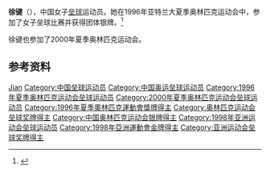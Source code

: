 {{Otheruses|徐键}}
{{expand|time=2017-04-15T00:33:16+00:00}}
{{Infobox sportsperson
| name           = 徐键
|show-medals=yes
|medaltemplates={{MedalSport | 女子[[垒球|垒球]]}}
{{MedalCountry | {{CHN}} }}
{{MedalCompetition|[[奥林匹克运动会|奥林匹克运动会]]}}
{{MedalSilver | [[1996年夏季奥林匹克运动会|1996年 亚特兰大]] |[[1996年夏季奥林匹克运动会垒球比赛|女子垒球]]}}
}}

'''徐键'''（{{bd|1968年|8月15日|}}），中国女子[[垒球|垒球]]运动员。她在1996年亚特兰大夏季奥林匹克运动会中，参加了女子垒球比赛并获得团体银牌。<ref name=sref>{{cite web|url=http://www.databaseolympics.com/players/playerpage.htm?ilkid=XUJIA01 |accessdate=2012-05-23 |title=徐键 |deadurl=yes |archiveurl=https://web.archive.org/web/20070929135819/http://www.databaseolympics.com/players/playerpage.htm?ilkid=XUJIA01 |archivedate=2007-09-29 }}</ref>

徐键也参加了2000年夏季奥林匹克运动会。

== 参考资料 ==
{{Reflist}}

{{Authority control}}
{{DEFAULTSORT:Xu徐}}
[[Category:徐姓|Jian]]
[[Category:中国垒球运动员|Category:中国垒球运动员]]
[[Category:中国奥运垒球运动员|Category:中国奥运垒球运动员]]
[[Category:1996年夏季奥林匹克运动会垒球运动员|Category:1996年夏季奥林匹克运动会垒球运动员]]
[[Category:2000年夏季奥林匹克运动会垒球运动员|Category:2000年夏季奥林匹克运动会垒球运动员]]
[[Category:1996年夏季奧林匹克運動會獎牌得主|Category:1996年夏季奧林匹克運動會獎牌得主]]
[[Category:奥林匹克运动会垒球奖牌得主|Category:奥林匹克运动会垒球奖牌得主]]
[[Category:中国奥林匹克运动会银牌得主|Category:中国奥林匹克运动会银牌得主]]
[[Category:1998年亚洲运动会垒球运动员|Category:1998年亚洲运动会垒球运动员]]
[[Category:1998年亞洲運動會金牌得主|Category:1998年亞洲運動會金牌得主]]
[[Category:亚洲运动会垒球奖牌得主|Category:亚洲运动会垒球奖牌得主]]